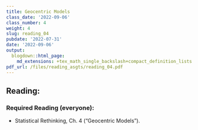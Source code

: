 ```yaml
---
title: Geocentric Models
class_date: '2022-09-06'
class_number: 4
weight: 4
slug: reading_04
pubdate: '2022-07-31'
date: '2022-09-06'
output:
  blogdown::html_page:
    md_extensions: +tex_math_single_backslash+compact_definition_lists
pdf_url: /files/reading_asgts/reading_04.pdf
---
```

## Reading:

### Required Reading (everyone):

* Statistical Rethinking, Ch. 4 ("Geocentric Models").


